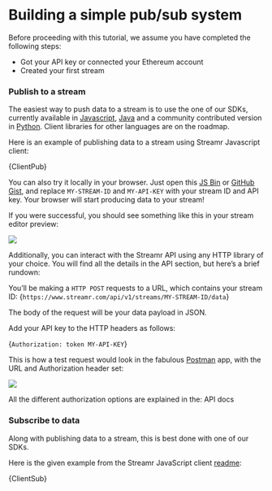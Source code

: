 





# Building a simple pub/sub system

Before proceeding with this tutorial, we assume you have completed the following steps:

- <Link to={links.docs.gettingStarted.root}>Got your API key or connected your Ethereum account</Link>
- <Link to={links.docs.streams.root}>Created your first stream</Link> 

### Publish to a stream
The easiest way to push data to a stream is to use the one of our <Link to={links.docs.SDKs.root}>SDKs</Link>, currently available in <a target="_blank" href="https://github.com/streamr-dev/streamr-client-javascript">Javascript</a>, <a target="_blank" href="https://github.com/streamr-dev/streamr-client-java">Java</a> and a community contributed version in <a target="_blank" href="https://github.com/streamr-dev/streamr-client-python">Python</a>. Client libraries for other languages are on the roadmap.

Here is an example of publishing data to a stream using Streamr Javascript client:

<CodeSnippet language='javascript' wrapLines showLineNumbers >{ClientPub}</CodeSnippet>

You can also try it locally in your browser. Just open this <a target="_blank" href="https://jsbin.com/xahoxut/edit?js,output">JS Bin</a> or <a target="_blank" href="https://gist.github.com/fonty1/f09aa09afcbae0bf5d7032163a466f76">GitHub Gist</a>, and replace `MY-STREAM-ID` and `MY-API-KEY` with your stream ID and API key. Your browser will start producing data to your stream!

If you were successful, you should see something like this in your stream editor preview:

<div className={cx(docsStyles.centered, tutorialStyles.streamPreview)}>
  <img src={StreamEditorPreview} />
</div>

Additionally, you can interact with the Streamr API using any HTTP library of your choice. You will find all the details in the <Link to={links.docs.api.root}>API section</Link>, but here’s a brief rundown:

You’ll be making a `HTTP POST` requests to a URL, which contains your stream ID:
<CodeSnippet language='json' wrapLines >{`https://www.streamr.com/api/v1/streams/MY-STREAM-ID/data`}</CodeSnippet>

The body of the request will be your data payload in JSON.

Add your API key to the HTTP headers as follows:

<CodeSnippet language='json' wrapLines >{`Authorization: token MY-API-KEY`}</CodeSnippet>

This is how a test request would look in the fabulous <a target="_blank" href="https://www.getpostman.com/">Postman</a> app, with the URL and Authorization header set:

<div className={docsStyles.centered}>
  <img src={Postman} />
</div>

All the different authorization options are explained in the: <Link to={links.docs.api.root}>API docs</Link>

### Subscribe to data

Along with publishing data to a stream, this is best done with one of our <Link to={links.docs.SDKs.root}>SDKs</Link>. 

Here is the given example from the Streamr JavaScript client <a target="_blank" href="https://github.com/streamr-dev/streamr-client-javascript">readme</a>:

<CodeSnippet language='javascript' wrapLines showLineNumbers >{ClientSub}</CodeSnippet> 
